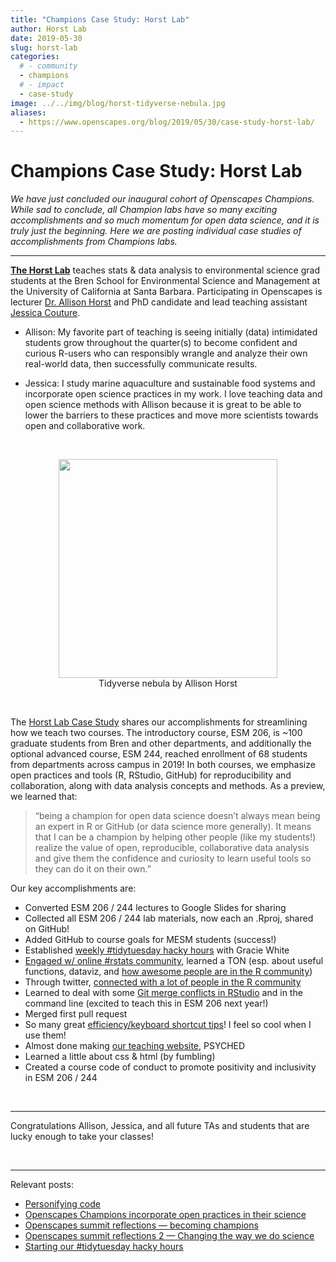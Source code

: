 ```yaml
---
title: "Champions Case Study: Horst Lab"
author: Horst Lab
date: 2019-05-30
slug: horst-lab
categories:
  # - community
  - champions
  # - impact
  - case-study
image: ../../img/blog/horst-tidyverse-nebula.jpg
aliases: 
  - https://www.openscapes.org/blog/2019/05/30/case-study-horst-lab/
---
```


# Champions Case Study: Horst Lab 

*We have just concluded our inaugural cohort of Openscapes Champions. While sad to conclude, all Champion labs have so many exciting accomplishments and so much momentum for open data science, and it is truly just the beginning. Here we are posting individual case studies of accomplishments from Champions labs.*

---

[**The Horst Lab**](https://allisonhorst.github.io/) teaches stats & data analysis to environmental science grad students at the Bren School for Environmental Science and Management at the University of California at Santa Barbara. Participating in Openscapes is lecturer [Dr. Allison Horst](https://www.bren.ucsb.edu/people/Faculty/allison_horst.htm) and PhD candidate and lead teaching assistant [Jessica Couture](https://www.bren.ucsb.edu/research/Jessica_Couture1.htm). 

- Allison: My favorite part of teaching is seeing initially (data) intimidated students grow throughout the quarter(s) to become confident and curious R-users who can responsibly wrangle and analyze their own real-world data, then successfully communicate results. 

- Jessica: I study marine aquaculture and sustainable food systems and incorporate open science practices in my work. I love teaching data and open science methods with Allison because it is great to be able to lower the barriers to these practices and move more scientists towards open and collaborative work.



<br> 

<center>
  <a><img src="/img/blog/horst-tidyverse-nebula.jpg" width="350px"></a>
  <figcaption>Tidyverse nebula by Allison Horst</figcaption>
</center>

<br> 

The [Horst Lab Case Study](https://docs.google.com/document/d/17CxyclpaG74E5U5P41asybkOAeruS1RxRL6kQGXLw7Y/edit) shares our accomplishments for streamlining how we teach two courses. The introductory course, ESM 206, is ~100 graduate students from Bren and other departments, and additionally the optional advanced course, ESM 244, reached enrollment of 68 students from departments across campus in 2019! In both courses, we emphasize open practices and tools (R, RStudio, GitHub) for reproducibility and collaboration, along with data analysis concepts and methods. As a preview, we learned that: 

> "being a champion for open data science doesn’t always mean being an expert in R or GitHub (or data science more generally). It means that I can be a champion by helping other people (like my students!) realize the value of open, reproducible, collaborative data analysis and give them the confidence and curiosity to learn useful tools so they can do it on their own." 

Our key accomplishments are: 

- Converted ESM 206 / 244 lectures to Google Slides for sharing
- Collected all ESM 206 / 244 lab materials, now each an .Rproj, shared on GitHub!
- Added GitHub to course goals for MESM students (success!)
- Established [weekly #tidytuesday hacky hours](https://www.openscapes.org/blog/2019/05/02/tidy-tuesday-coding-club/) with Gracie White 
- [Engaged w/ online #rstats community](https://www.openscapes.org/blog/2019/01/15/personify-code/), learned a TON (esp. about useful functions, dataviz, and [how awesome people are in the R community](https://twitter.com/allison_horst/status/1102447015248637953)) 
- Through twitter, [connected with a lot of people in the R community](https://twitter.com/allison_horst/status/1069288639379603456) 
- Learned to deal with some [Git merge conflicts in RStudio](https://twitter.com/allison_horst/status/1121501193358864385) and in the command line (excited to teach this in ESM 206 next year!)
- Merged first pull request 
- So many great [efficiency/keyboard shortcut tips](https://docs.google.com/spreadsheets/d/e/2PACX-1vQqWV6qFUv6WOztKqj52gUfvVlYc5Emw6Z-YzoM5fr9uOHRDLTDC625pdKVe5PwhlRmZlklNB7Lulq4/pubhtml)! I feel so cool when I use them! 
- Almost done making [our teaching website](www.allisonhorst.github.io), PSYCHED 
- Learned a little about css & html (by fumbling)
- Created a course code of conduct to promote positivity and inclusivity in ESM 206 / 244

<br>

---

Congratulations Allison, Jessica, and all future TAs and students that are lucky enough to take your classes! 

<br>

---

Relevant posts: 

- [Personifying code](https://www.openscapes.org/blog/2019/01/15/personify-code/)
- [Openscapes Champions incorporate open practices in their science](https://www.openscapes.org/blog/2019/03/27/champions-incorporate-open-science/)
- [Openscapes summit reflections — becoming champions](https://www.openscapes.org/blog/2019/04/08/summit-reflections1/)
- [Openscapes summit reflections 2 — Changing the way we do science](https://www.openscapes.org/blog/2019/04/25/summit-reflections2/)
- [Starting our #tidytuesday hacky hours](https://www.openscapes.org/blog/2019/05/02/tidy-tuesday-coding-club/)

<br>

